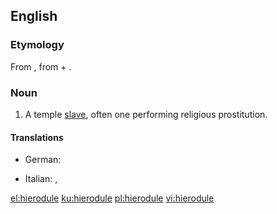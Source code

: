 ==English==

===Etymology===
From {{etyl|grc|en}} {{term|ἱερόδουλος|lang=grc}}, from {{term|ἱερός||sacred|lang=grc}} + {{term|δοῦλος||slave|lang=grc}}.

===Noun===
{{slim-wikipedia}}
{{en-noun}}

# {{context|historical|chiefly|Ancient Greece|lang=en}} A temple [[slave]], often one performing religious prostitution.

====Translations====
{{trans-top|temple slave, often one performing religious prostitution}}
* German: {{t|de|Hierodule|m}}
{{trans-mid}}
* Italian: {{t+|it|ierodulo|m|alt=ierodulo}}, {{t|it|ierodula|f|alt=ierodula}}
{{trans-bottom}}

[[el:hierodule]]
[[ku:hierodule]]
[[pl:hierodule]]
[[vi:hierodule]]